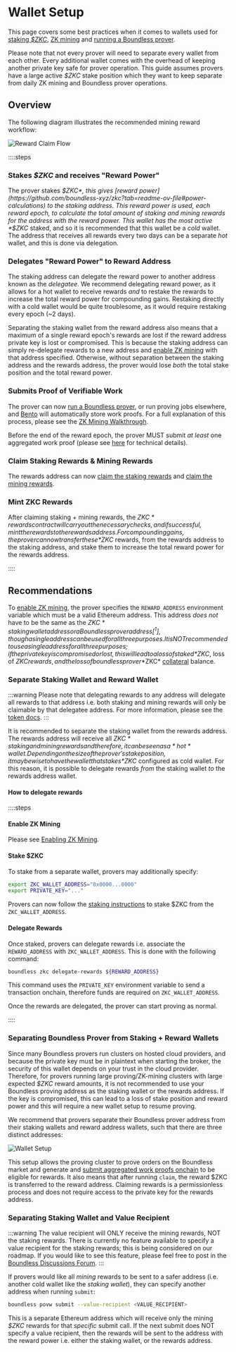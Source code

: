 # Wallet Setup

This page covers some best practices when it comes to wallets used for [staking *$ZKC*](/zkc/quick-start#how-to-stake-zkc), [ZK mining](/zkc/mining/overview) and [running a Boundless prover](/provers/quick-start). 

Please note that not every prover will need to separate every wallet from each other. Every additional wallet comes with the overhead of keeping another private key safe for prover operation. This guide assumes provers have a large active *$ZKC* stake position which they want to keep separate from daily ZK mining and Boundless prover operations.

## Overview

The following diagram illustrates the recommended mining reward workflow:

![Reward Claim Flow](/reward_claim_flow.png)

::::steps
### Stakes *$ZKC* and receives "Reward Power"

The prover stakes *$ZKC*, this gives [reward power](https://github.com/boundless-xyz/zkc?tab=readme-ov-file#power-calculations) to the staking address. This reward power is used, each reward epoch, to calculate the total amount of staking and mining rewards for the address with the reward power. This wallet has the most active *$ZKC* staked, and so it is recommended that this wallet be a *cold* wallet. The address that receives all rewards every two days can be a separate *hot* wallet, and this is done via delegation.

### Delegates "Reward Power" to Reward Address

The staking address can delegate the reward power to another address known as the *delegatee*. We recommend delegating reward power, as it allows for a hot wallet to receive rewards *and* to restake the rewards to increase the total reward power for compounding gains. Restaking directly with a cold wallet would be quite troublesome, as it would require restaking every epoch (~2 days). 

Separating the staking wallet from the reward address also means that a maximum of a single reward epoch's rewards are lost if the reward address private key is lost or compromised. This is because the staking address can simply re-delegate rewards to a new address and [enable ZK mining](/zkc/mining/enable) with that address specified. Otherwise, without separation between the staking address and the rewards address, the prover would lose *both* the total stake position and the total reward power.  

### Submits Proof of Verifiable Work

The prover can now [run a Boundless prover](/provers/quick-start), or run proving jobs elsewhere, and [Bento](/provers/proving-stack#what-is-bento) will automatically store work proofs. For a full explanation of this process, please see the [ZK Mining Walkthrough](/zkc/mining/walkthrough).

Before the end of the reward epoch, the prover MUST submit *at least* one aggregated work proof (please see [here](/zkc/mining/walkthrough#submit-the-aggregated-work-proof-onchain) for technical details).

### Claim Staking Rewards & Mining Rewards

The rewards address can now [claim the staking rewards](/zkc/mining/claiming-rewards#staking-rewards) and [claim the mining rewards](/zkc/mining/claiming-rewards#mining-rewards).

### Mint ZKC Rewards

After claiming staking + mining rewards, the *$ZKC* rewards contract will carry out the necessary checks, and if successful, mint the rewards to the rewards address. For compounding gains, the prover can now transfer these *$ZKC* rewards, from the rewards address to the staking address, and stake them to increase the total reward power for the rewards address.

::::


## Recommendations

To [enable ZK mining](/zkc/mining/enable), the prover specifies the `REWARD_ADDRESS` environment variable which must be a valid Ethereum address. This address *does not* have to be the same as the *$ZKC* staking wallet address or a Boundless prover address[^1], though a single address can be used for all three purposes. It is NOT recommended to use a single address for all three purposes; if the private key is compromised or lost, this will lead to a loss of staked *$ZKC*, loss of $ZKC rewards, and the loss of boundless prover *$ZKC* [collateral](/zkc/collateral) balance. 

### Separate Staking Wallet and Reward Wallet

:::warning
Please note that delegating rewards to any address will delegate all rewards to that address i.e. both staking and mining rewards will only be claimable by that delegatee address. For more information, please see the [token docs](https://github.com/boundless-xyz/zkc?tab=readme-ov-file#zkc).
:::

It is recommended to separate the staking wallet from the rewards address. The rewards address will receive all *$ZKC* staking and mining rewards and therefore, it can be seen as a *hot* wallet. Depending on the size of the prover's stake position, it may be wise to have the wallet that stakes *$ZKC* configured as cold wallet. For this reason, it is possible to delegate rewards *from* the staking wallet *to* the rewards address wallet.

#### How to delegate rewards

::::steps

#### Enable ZK Mining

Please see [Enabling ZK Mining](/zkc/mining/enable).

#### Stake $ZKC

To stake from a separate wallet, provers may additionally specify:

```bash
export ZKC_WALLET_ADDRESS="0x0000...0000"
export PRIVATE_KEY="..."
```

Provers can now follow the [staking instructions](/zkc/quick-start#how-to-stake-zkc) to stake $ZKC from the `ZKC_WALLET_ADDRESS`. 

#### Delegate Rewards

Once staked, provers can delegate rewards i.e. associate the `REWARD_ADDRESS` with `ZKC_WALLET_ADDRESS`. This is done with the following command:

```bash
boundless zkc delegate-rewards ${REWARD_ADDRESS}
```

This command uses the `PRIVATE_KEY` environment variable to send a transaction onchain, therefore funds are required on `ZKC_WALLET_ADDRESS`.

Once the rewards are delegated, the prover can start proving as normal.

::::

### Separating Boundless Prover from Staking + Reward Wallets

Since many Boundless provers run clusters on hosted cloud providers, and because the private key must be in plaintext when starting the broker, the security of this wallet depends on your trust in the cloud provider. Therefore, for provers running large proving/ZK-mining clusters with large expected *$ZKC* reward amounts, it is not recommended to use your Boundless proving address as the staking wallet or the rewards address. If the key is compromised, this can lead to a loss of stake position and reward power and this will require a new wallet setup to resume proving.

We recommend that provers separate their Boundless prover address from their staking wallets and reward address wallets, such that there are three distinct addresses:

![Wallet Setup](/boundless_wallet_setup.png)

This setup allows the proving cluster to prove orders on the Boundless market and generate and [submit aggregated work proofs onchain](/zkc/mining/walkthrough#submit-the-aggregated-work-proof-onchain) to be eligible for rewards. It also means that after running `claim`, the reward $ZKC is transferred to the reward address. Claiming rewards is a permissionless process and does not require access to the private key for the rewards address.

### Separating Staking Wallet and Value Recipient

:::warning
The value recipient will ONLY receive the mining rewards, NOT the staking rewards. There is currently no feature available to specify a value recipient for the staking rewards; this is being considered on our roadmap. If you would like to see this feature, please feel free to post in the [Boundless Discussions Forum](https://github.com/boundless-xyz/boundless/discussions).
:::

If provers would like all *mining* rewards to be sent to a safer address (i.e. another cold wallet like the *staking wallet*), they can specify another address when running `submit`:

```bash
boundless povw submit --value-recipient <VALUE_RECIPIENT>
```

This is a separate Ethereum address which will receive only the mining *$ZKC* rewards for that *specific* submit call. If the next submit does NOT specify a value recipient, then the rewards will be sent to the address with the reward power i.e. either the staking wallet, or the rewards address.



[^1]: Note that mining rewards are eligible for *all verifiable work*, not solely work done to prove Boundless market orders. Therefore, provers not connected to the Boundless market are still eligible for *$ZKC* rewards, provided they are proving during the epoch and they have staked *$ZKC*.